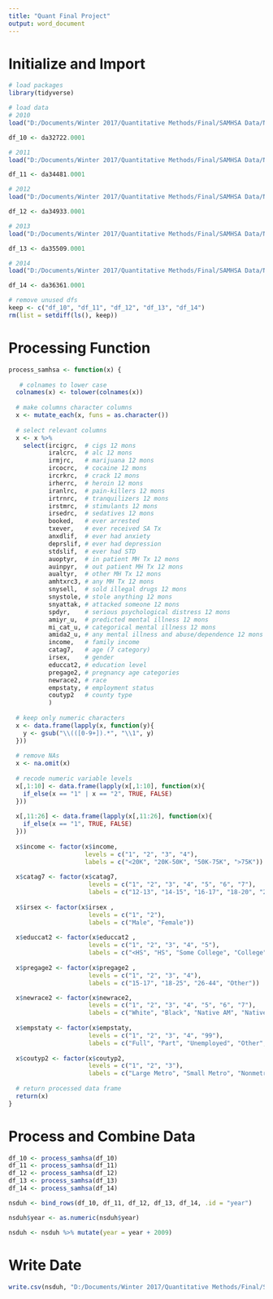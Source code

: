 ```yaml
---
title: "Quant Final Project"
output: word_document
---
```


# Initialize and Import

```r
# load packages
library(tidyverse)

# load data
# 2010
load("D:/Documents/Winter 2017/Quantitative Methods/Final/SAMHSA Data/NSDUH-2010-DS0001-data/NSDUH-2010-DS0001-data-r.rda")

df_10 <- da32722.0001

# 2011
load("D:/Documents/Winter 2017/Quantitative Methods/Final/SAMHSA Data/NSDUH-2011-DS0001-data/NSDUH-2011-DS0001-data-r.rda")

df_11 <- da34481.0001

# 2012
load("D:/Documents/Winter 2017/Quantitative Methods/Final/SAMHSA Data/NSDUH-2012-DS0001-data/NSDUH-2012-DS0001-data-r.rda")

df_12 <- da34933.0001

# 2013
load("D:/Documents/Winter 2017/Quantitative Methods/Final/SAMHSA Data/NSDUH-2013-DS0001-data/NSDUH-2013-DS0001-data-r.rda")

df_13 <- da35509.0001

# 2014
load("D:/Documents/Winter 2017/Quantitative Methods/Final/SAMHSA Data/NSDUH-2014-DS0001-data/NSDUH-2014-DS0001-data-r.rda")

df_14 <- da36361.0001

# remove unused dfs
keep <- c("df_10", "df_11", "df_12", "df_13", "df_14")
rm(list = setdiff(ls(), keep))
```

# Processing Function

```r
process_samhsa <- function(x) {
 
   # colnames to lower case
  colnames(x) <- tolower(colnames(x))
  
  # make columns character columns
  x <- mutate_each(x, funs = as.character())
  
  # select relevant columns
  x <- x %>%
    select(ircigrc,  # cigs 12 mons
           iralcrc,  # alc 12 mons
           irmjrc,   # marijuana 12 mons
           ircocrc,  # cocaine 12 mons
           ircrkrc,  # crack 12 mons
           irherrc,  # heroin 12 mons
           iranlrc,  # pain-killers 12 mons
           irtrnrc,  # tranquilizers 12 mons
           irstmrc,  # stimulants 12 mons
           irsedrc,  # sedatives 12 mons
           booked,   # ever arrested
           txever,   # ever received SA Tx
           anxdlif,  # ever had anxiety
           deprslif, # ever had depression
           stdslif,  # ever had STD
           auoptyr,  # in patient MH Tx 12 mons
           auinpyr,  # out patient MH Tx 12 mons
           aualtyr,  # other MH Tx 12 mons
           amhtxrc3, # any MH Tx 12 mons
           snysell,  # sold illegal drugs 12 mons
           snystole, # stole anything 12 mons
           snyattak, # attacked someone 12 mons
           spdyr,    # serious psychological distress 12 mons
           amiyr_u,  # predicted mental illness 12 mons
           mi_cat_u, # categorical mental illness 12 mons
           amida2_u, # any mental illness and abuse/dependence 12 mons
           income,   # family income 
           catag7,   # age (7 category)
           irsex,    # gender
           educcat2, # education level
           pregage2, # pregnancy age categories
           newrace2, # race
           empstaty, # employment status
           coutyp2   # county type
           )
  
  # keep only numeric characters
  x <- data.frame(lapply(x, function(y){
    y <- gsub("\\(([0-9+]).*", "\\1", y)
  }))
  
  # remove NAs
  x <- na.omit(x)
  
  # recode numeric variable levels
  x[,1:10] <- data.frame(lapply(x[,1:10], function(x){
    if_else(x == "1" | x == "2", TRUE, FALSE)
  }))
  
  x[,11:26] <- data.frame(lapply(x[,11:26], function(x){
    if_else(x == "1", TRUE, FALSE)
  }))
  
  x$income <- factor(x$income, 
                     levels = c("1", "2", "3", "4"), 
                     labels = c("<20K", "20K-50K", "50K-75K", ">75K"))
  
  x$catag7 <- factor(x$catag7, 
                      levels = c("1", "2", "3", "4", "5", "6", "7"), 
                      labels = c("12-13", "14-15", "16-17", "18-20", "21-25", "26-34", ">35"))
  
  x$irsex <- factor(x$irsex , 
                      levels = c("1", "2"), 
                      labels = c("Male", "Female"))
    
  x$educcat2 <- factor(x$educcat2 , 
                      levels = c("1", "2", "3", "4", "5"), 
                      labels = c("<HS", "HS", "Some College", "College", "Too Young"))
    
  x$pregage2 <- factor(x$pregage2 , 
                      levels = c("1", "2", "3", "4"), 
                      labels = c("15-17", "18-25", "26-44", "Other"))

  x$newrace2 <- factor(x$newrace2, 
                      levels = c("1", "2", "3", "4", "5", "6", "7"), 
                      labels = c("White", "Black", "Native AM", "Native PI", "Asian", "Mixed", "Hispanic"))
  
  x$empstaty <- factor(x$empstaty, 
                      levels = c("1", "2", "3", "4", "99"), 
                      labels = c("Full", "Part", "Unemployed", "Other", "Too Young")) 
  
  x$coutyp2 <- factor(x$coutyp2, 
                      levels = c("1", "2", "3"), 
                      labels = c("Large Metro", "Small Metro", "Nonmetro"))
  
  # return processed data frame
  return(x)
}
```

# Process and Combine Data

```r
df_10 <- process_samhsa(df_10)
df_11 <- process_samhsa(df_11)
df_12 <- process_samhsa(df_12)
df_13 <- process_samhsa(df_13)
df_14 <- process_samhsa(df_14)

nsduh <- bind_rows(df_10, df_11, df_12, df_13, df_14, .id = "year")

nsduh$year <- as.numeric(nsduh$year)

nsduh <- nsduh %>% mutate(year = year + 2009)
```

# Write Date

```r
write.csv(nsduh, "D:/Documents/Winter 2017/Quantitative Methods/Final/SAMHSA Data/nsduh.csv", row.names = F)
```
